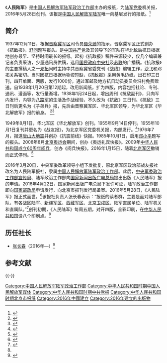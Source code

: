 {{Infobox PRCG
|color = darkgreen
|机构名称 = 人民陆军报社
|上级机构 = [[中国人民解放军陆军政治工作部|中国人民解放军陆军政治工作部]]
|机构类型 = 中国人民解放军陆军政治工作部直属单位
|军事级别 = 
|标志1 = China Emblem PLA.svg
|标志1说明 = [[中国人民解放军军徽|中国人民解放军军徽]]
|职位1 = 社长
|人员1 = [[张长春|张长春]]
|衔级1 = 
|职位2 = 
|人员2 = 
|衔级2 = 
|职位3 =
|人员3 =
|职位4 =
|人员4 =
|地址1 = [[北京市|北京市]]
|成立时间 = 2016年
|a=
|b=
|c=
|d=
|E=
|e=
}}
《'''人民陆军'''》是[[中国人民解放军陆军政治工作部|中国人民解放军陆军政治工作部]]主办的报纸，为[[中国共产党中国人民解放军陆军委员会|陆军党委]]机关报，2016年5月28日创刊。该报是[[中国人民解放军陆军|中国人民解放军陆军]]唯一向基层发行的报纸。<ref name=xhs>{{cite news|title=《人民陆军》报创刊发行|url=http://news.xinhuanet.com/mil/2016-05/29/c_129023809.htm|accessdate=2016-06-06|agency=新华社|date=2016-05-29|archive-date=2016-10-22|archive-url=https://web.archive.org/web/20161022024203/http://news.xinhuanet.com/mil/2016-05/29/c_129023809.htm|dead-url=no}}</ref>

==简介==
1937年12月11日，根据[[晋察冀军区|晋察冀军区]]司令员[[聂荣臻|聂荣臻]]的指示，晋察冀军区正式创办《抗敌报》，[[舒同|舒同]]题写报头。是[[中国共产党|中国共产党]]及其领导下的军队在华北敌后抗日根据地创办最早、坚持时间最长的报纸。起初《抗敌报》稿件来源较少，仅几个编辑兼记者负责采访，少量通讯员供稿，选用[[国民政府|国民政府]][[中央社|中央社]]及[[苏联|苏联]]的广播稿。《抗敌报》的主要撰稿人之一[[邓拓|邓拓]]同时主持中共晋察冀省委党刊《战线》编辑工作，[[沙飞|沙飞]]和邓拓关系密切。当时因抗日根据地物资短缺，《抗敌报》采用黄毛边纸，出石印三日刊，四开单面、两版，发行1000份，通过军邮及地方抗日动员委员会沿村免费赠送。自1938年1月20日第12期起，改用新闻纸，扩为四版，内容包括社论、专刊、通讯、漫画等，发行量渐增。1938年1月24日起，增出周刊《抗敌副刊》，只向军内发行，内容为[[八路军|八路军]]的生活及作战经验，不久改为《抗敌》三日刊。《抗敌》三日刊后更名为《子弟兵》报，先后由晋察冀军区、华北军区领导，为华北军区《华北解放军》报的前身。 <ref>{{Cite web |url=http://www.jibao.net.cn/info/view.asp?id=1899 |title=报海钩沉：12家军报的沿革，集报网，2012-03-19 |accessdate=2016-10-21 |archive-date=2017-01-10 |archive-url=https://web.archive.org/web/20170110231902/http://jibao.net.cn/info/view.asp?id=1899 |dead-url=no }}</ref><ref>{{Cite web |url=http://news.qq.com/a/20160122/042645.htm?qqcom_pgv_from=aio |title=军报发文：别了，七大军区报，腾讯，2016-01-22 |accessdate=2016-10-21 |archive-date=2021-02-07 |archive-url=https://web.archive.org/web/20210207023046/https://news.qq.com/a/20160122/042645.htm?qqcom_pgv_from=aio |dead-url=no }}</ref>

1949年8月1日，华北军区《华北解放军》创刊。1955年9月14日停刊。1955年10月1日复刊并更名为《战友报》，为北京军区党委机关报，内部发行。<ref>{{Cite web |url=http://news.ifeng.com/a/20160110/47008969_0.shtml#_zbs_baidu_bk |title=军改深入，军网刊文致敬七大军区机关报，凤凰网，2016-01-10 |accessdate=2016-10-21 |archive-date=2021-02-07 |archive-url=https://web.archive.org/web/20210207023002/http://news.ifeng.com/a/20160110/47008969_0.shtml#_zbs_baidu_bk |dead-url=no }}</ref>1976年7月，报道[[唐山大地震|唐山大地震]]并创办《抗震前线》快报。1985年10月1日，启用[[邓小平|邓小平]]题写的报头。2008年8月[[2008年北京奥运会|北京奥运会]]期间，创办《奥运礼宾快报》。2009年[[中华人民共和国成立60周年阅兵|中华人民共和国成立60周年阅兵]]，创办《阅兵快报》。2016年1月15日，随着[[北京军区|北京军区]]撤销而正式停刊。<ref>{{Cite web |url=http://news.ifeng.com/a/20160120/47159930_0.shtml#_zbs_baidu_bk |title=七大军区党委机关报1月15日停刊，凤凰网，2016-01-20 |accessdate=2016-10-21 |archive-date=2021-02-07 |archive-url=https://web.archive.org/web/20210207023007/http://news.ifeng.com/a/20160120/47159930_0.shtml#_zbs_baidu_bk |dead-url=no }}</ref>

2016年3月20日，中央军委改革领导小组下发批复，原北京军区政治部战友报社改名为人民陆军报社，隶属[[中国人民解放军陆军政治工作部|中国人民解放军陆军政治工作部]]。此后，[[中央军事委员会政治工作部宣传局|中央军委政治工作部宣传局]]、陆军政治工作部向[[国家新闻出版广电总局|国家新闻出版广电总局]]提出出版《人民陆军》报的申请。2016年4月22日，国家新闻出版广电总局下发许可证，陆军政治工作部即向[[中华人民共和国国家邮政局|国家邮政局]]申请发行，向北京市报刊发行局备案。2016年5月28日，《人民陆军》报正式面世。<ref>{{Cite web |url=http://news.163.com/16/0816/21/BUKE1T1700014SEH.html |title=原北京军区战友报社更名为人民陆军报社，网易，2016-08-16 |access-date=2016-10-21 |archive-url=https://web.archive.org/web/20161022025045/http://news.163.com/16/0816/21/BUKE1T1700014SEH.html |archive-date=2016-10-22 |dead-url=yes }}</ref>该报社负责人张长春表示：“报纸的读者群，主要是面对陆军部队，有各战区陆军、[[新疆军区|新疆军区]]、[[西藏军区|西藏军区]]、[[北京卫戍区|北京卫戍区]]、陆军直属单位、陆军机关和直属队。”<ref>{{Cite web |url=http://military.china.com/news/568/20160817/23309270.html |title=北京卫戍区与西藏军区新疆军区一样转隶陆军建制，中华网，2016-08-17 |accessdate=2016-10-21 |archive-date=2016-10-22 |archive-url=https://web.archive.org/web/20161022022200/http://military.china.com/news/568/20160817/23309270.html |dead-url=no }}</ref>创刊初期，《人民陆军》每周五期，对开四版，全彩印刷，在[[中华人民共和国|中华人民共和国]]设八个印刷点。<ref name=xhs/>

==历任社长==
*[[张长春|张长春]]（2016年—）<ref>{{Cite web |url = http://www.81.cn/jsjz/2016-10/28/content_7326908.htm |title = 用优势拓展效应 让历史启迪未来 |author = 张长春 |date = 2016-10-28 |publisher = 中国军网 |language =  |accessdate =  |quote =  |archive-date = 2020-07-01 |archive-url = https://web.archive.org/web/20200701083124/http://www.81.cn/jsjz/2016-10/28/content_7326908.htm |dead-url = no }}</ref>

== 参考文献 ==
{{Reflist}}

{{-}}
{{中国人民解放军陆军}}
{{机关报}}

[[Category:中国人民解放军陆军政治工作部|Category:中国人民解放军陆军政治工作部]]
[[Category:中华人民共和国时期中国人民解放军媒体|Category:中华人民共和国时期中国人民解放军媒体]]
[[Category:中华人民共和国时期中共党报|Category:中华人民共和国时期中共党报]]
[[Category:中华人民共和国时期北京市报纸|Category:中华人民共和国时期北京市报纸]]
[[Category:2016年中國建立|Category:2016年中國建立]]
[[Category:2016年建立的出版物|Category:2016年建立的出版物]]